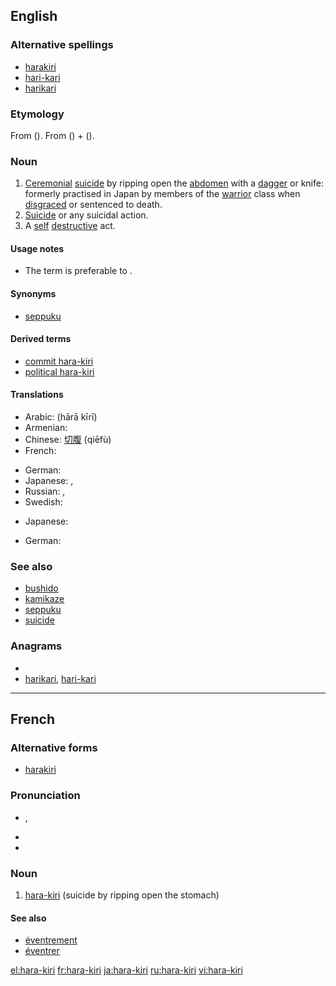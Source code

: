 {{wikipedia}}
==English==

===Alternative spellings===
* [[harakiri]]
* [[hari-kari]] {{qualifier|considered incorrect}}
* [[harikari]] {{qualifier|considered incorrect}}

===Etymology===
From {{etyl|ja}} {{term|腹切り|sc=Jpan|lang=ja}} ({{term|はらきり||tr=harakiri|sc=Jpan|lang=ja}}). From {{term|腹||[[belly]]|sc=Jpan|lang=ja}} ({{term|はら|tr=hara|sc=Jpan|lang=ja}}) + {{term|切る||[[cut]]|sc=Jpan|lang=ja}} ({{term|きる|tr=kiru|sc=Jpan|lang=ja}}).

===Noun===
{{en-noun|-}}

# [[ceremonial|Ceremonial]] [[suicide]] by ripping open the [[abdomen]] with a [[dagger]] or knife: formerly practised in Japan by members of the [[warrior]] class when [[disgrace]]d or sentenced to death.
# [[suicide|Suicide]] or any suicidal action.
# A [[self]] [[destructive]] act.

====Usage notes====
* The term {{term|seppuku}} is preferable to {{term|hara-kiri}}.

====Synonyms====
* {{sense|ceremonial suicide by ripping open the abdomen}} [[seppuku]]

====Derived terms====
* [[commit hara-kiri]]
* [[political hara-kiri]]

====Translations====
{{trans-top|ceremonial suicide by ripping open the abdomen}}
* Arabic: {{Arab|[[هارا كيري]]}} (hārā kīrī)
* Armenian: {{t|hy|խարակիրի|tr=xarakiri|sc=Armn}}
* Chinese: [[切腹]] (qiēfù)
* French: {{t+|fr|hara-kiri|m}}
{{trans-mid}}
* German: {{t+|de|Harakiri|n}}
* Japanese: {{t-|ja|腹切り|tr=[[はらきり]], harakiri}}, {{t+|ja|切腹|tr=[[せっぷく]], seppuku}}
* Russian: {{t|ru|харакири|n|tr=xarakíri}} {{indeclinable}}, {{t|ru|сэппуку|n|tr=seppúku}} {{indeclinable}}
* Swedish: {{t+|sv|harakiri}}
{{trans-bottom}}

{{trans-top|suicide}}
* Japanese: {{t+|ja|自殺}}
{{trans-mid}}
{{trans-bottom}}

{{trans-top|self-destructive act}}
* German: {{t+|de|Harakiri|n}}
{{trans-mid}}
{{trans-bottom}}

===See also===
* [[bushido]]
* [[kamikaze]]
* [[seppuku]]
* [[suicide]]

===Anagrams===
* {{alphagram|aahiikrr}}
* [[harikari#English|harikari]], [[hari-kari#English|hari-kari]]

----

==French==

===Alternative forms===
* [[harakiri]]

===Pronunciation===
* {{asph}} {{IPA|/a.ʁa ki.ʁi/|lang=fr}}, {{X-SAMPA|/a.Ra ki.Ri/}}
* {{rhymes|i|lang=fr}}
* {{homophones|harakiri|harakiris|hara-kiris|lang=fr}}

===Noun===
{{fr-noun|m}}

# [[#English|hara-kiri]] (suicide by ripping open the stomach)

====See also====
* [[éventrement]]
* [[éventrer]]

[[el:hara-kiri]]
[[fr:hara-kiri]]
[[ja:hara-kiri]]
[[ru:hara-kiri]]
[[vi:hara-kiri]]